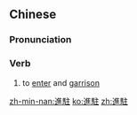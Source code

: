 ==Chinese==
{{zh-forms|s=进驻}}

===Pronunciation===
{{zh-pron
|m=jìnzhù
|c=zeon3 zyu3
|cat=v
}}

===Verb===
{{zh-verb}}

# {{lb|zh|military}} to [[enter]] and [[garrison]]

[[zh-min-nan:進駐]]
[[ko:進駐]]
[[zh:進駐]]